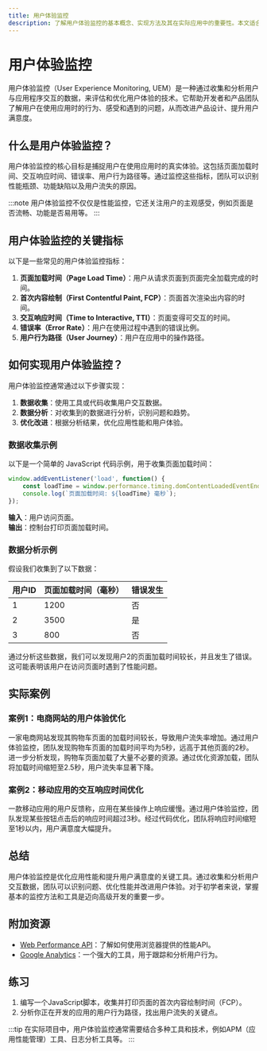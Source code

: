 ```yaml
---
title: 用户体验监控
description: 了解用户体验监控的基本概念、实现方法及其在实际应用中的重要性。本文适合初学者，包含代码示例和实际案例。
---
```


# 用户体验监控

用户体验监控（User Experience Monitoring, UEM）是一种通过收集和分析用户与应用程序交互的数据，来评估和优化用户体验的技术。它帮助开发者和产品团队了解用户在使用应用时的行为、感受和遇到的问题，从而改进产品设计、提升用户满意度。

## 什么是用户体验监控？

用户体验监控的核心目标是捕捉用户在使用应用时的真实体验。这包括页面加载时间、交互响应时间、错误率、用户行为路径等。通过监控这些指标，团队可以识别性能瓶颈、功能缺陷以及用户流失的原因。

:::note
用户体验监控不仅仅是性能监控，它还关注用户的主观感受，例如页面是否流畅、功能是否易用等。
:::

## 用户体验监控的关键指标

以下是一些常见的用户体验监控指标：

1. **页面加载时间（Page Load Time）**：用户从请求页面到页面完全加载完成的时间。
2. **首次内容绘制（First Contentful Paint, FCP）**：页面首次渲染出内容的时间。
3. **交互响应时间（Time to Interactive, TTI）**：页面变得可交互的时间。
4. **错误率（Error Rate）**：用户在使用过程中遇到的错误比例。
5. **用户行为路径（User Journey）**：用户在应用中的操作路径。

## 如何实现用户体验监控？

用户体验监控通常通过以下步骤实现：

1. **数据收集**：使用工具或代码收集用户交互数据。
2. **数据分析**：对收集到的数据进行分析，识别问题和趋势。
3. **优化改进**：根据分析结果，优化应用性能和用户体验。

### 数据收集示例

以下是一个简单的 JavaScript 代码示例，用于收集页面加载时间：

```javascript
window.addEventListener('load', function() {
    const loadTime = window.performance.timing.domContentLoadedEventEnd - window.performance.timing.navigationStart;
    console.log(`页面加载时间: ${loadTime} 毫秒`);
});
```

**输入**：用户访问页面。<br />
**输出**：控制台打印页面加载时间。

### 数据分析示例

假设我们收集到了以下数据：

| 用户ID | 页面加载时间（毫秒） | 错误发生 |
|--------|----------------------|----------|
| 1      | 1200                 | 否       |
| 2      | 3500                 | 是       |
| 3      | 800                  | 否       |

通过分析这些数据，我们可以发现用户2的页面加载时间较长，并且发生了错误。这可能表明该用户在访问页面时遇到了性能问题。

## 实际案例

### 案例1：电商网站的用户体验优化

一家电商网站发现其购物车页面的加载时间较长，导致用户流失率增加。通过用户体验监控，团队发现购物车页面的加载时间平均为5秒，远高于其他页面的2秒。进一步分析发现，购物车页面加载了大量不必要的资源。通过优化资源加载，团队将加载时间缩短至2.5秒，用户流失率显著下降。

### 案例2：移动应用的交互响应时间优化

一款移动应用的用户反馈称，应用在某些操作上响应缓慢。通过用户体验监控，团队发现某些按钮点击后的响应时间超过3秒。经过代码优化，团队将响应时间缩短至1秒以内，用户满意度大幅提升。

## 总结

用户体验监控是优化应用性能和提升用户满意度的关键工具。通过收集和分析用户交互数据，团队可以识别问题、优化性能并改进用户体验。对于初学者来说，掌握基本的监控方法和工具是迈向高级开发的重要一步。

## 附加资源

- [Web Performance API](https://developer.mozilla.org/en-US/docs/Web/API/Performance)：了解如何使用浏览器提供的性能API。
- [Google Analytics](https://analytics.google.com/)：一个强大的工具，用于跟踪和分析用户行为。

## 练习

1. 编写一个JavaScript脚本，收集并打印页面的首次内容绘制时间（FCP）。
2. 分析你正在开发的应用的用户行为路径，找出用户流失的关键点。

:::tip
在实际项目中，用户体验监控通常需要结合多种工具和技术，例如APM（应用性能管理）工具、日志分析工具等。
:::